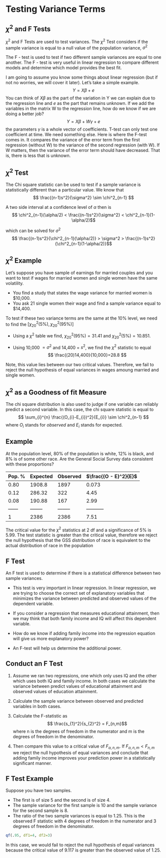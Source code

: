 # Testing Variance Terms

## $\chi^2$ and F Tests 

$\chi^2$ and F Tests are used to test variances. The $\chi^2$ Test considers if the sample variance is equal to a null value of the population variance, $\sigma^2$

The F - test is used to test if two different sample variances are equal to one another. The F - test is very useful in linear regression to compare different models and determine which model provides the best fit.

I am going to assume you know some things about linear regression (but if not no worries, we will cover it later). Let's take a simple example.$$Y =X\beta+e$$
You can think of $X\beta$ as the part of the variation in Y we can explain due to the regression line and $e$ as the part that remains unknown. If we add the variables in the matrix W to the regression line, how do we know if we are doing a better job? $$Y =X\beta+W\gamma+e$$
the parameters $\gamma$ is a whole vector of coefficients. T-test can only test one coefficient at time. We need something else. Here is where the F-test comes in. It compares the variance of the error term from the first regression (without W) to the variance of the second regression (with W). If W matters, then the variance of the error term should have decreased. That is, there is less that is unknown. 

## $\chi^2$ Test

The Chi square statistic can be used to test if a sample variance is statistically
different than a particular value.
We know that $$ \frac{(n-1)s^2}{\sigma^2} \sim \chi^2_{n-1} $$


A two side interval at a confidence level of $\alpha$ then is $$ \chi^2_{n-1}(\alpha/2) < \frac{(n-1)s^2}{\sigma^2} < \chi^2_{n-1}(1-\alpha/2)$$

which can be solved for $\sigma^2$ $$ \frac{(n-1)s^2}{\chi^2_{n-1}(\alpha/2)} > \sigma^2 > \frac{(n-1)s^2}{\chi^2_{n-1}(1-\alpha/2)}$$

## $\chi^2$ Example

Let's suppose you have sample of earnings for married couples and you want to test if wages for married women and single women have the same volatility. 

- You find a study that states the wage variance for married women is $10,000.
- You ask 21 single women their wage and find a sample variance equal to $14,400.

To test if these two variance terms are the same at the 10% level, we need to find the $[\chi^2_{20}(5\%),\chi^2_{20}(95\%)]$

- Using a $\chi^2$ table we find, $\chi^2_{20}(95\%)=31.41$ and $\chi^2_{20}(5\%)=10.851$.

- Using 10,000 $= \sigma^2$ and 14,400 = $s^{2}$, we find the $\chi^2$ statistic to equal $$ \frac{(20)14,400}{10,000}=28.8 $$

Note, this value lies between our two critical values. Therefore, we fail to reject the null hypothesis of equal variances in wages amoung married and single women.

## $\chi^2$ as a Goodness of fit Measure

The chi square distribution is also used to judge if one variable can reliably predict a second variable. In this case, the chi square statistic is equal to $$ \sum_{i}^{n} \frac{(O_{i}-E_{i})^2}{E_{i}} \sim \chi^2_{n-1} $$ where $O_{i}$ stands for *observed* and $E_{i}$ stands for expected.

## Example 

At the population level, 80% of the population is white, 12% is black, and 8% is of some other race. Are the General Social Survey data consistent with these proportions?

Pop. % | Expected | Observed | $\frac{(O - E)^2}{E}$
------ | -------- | -------- | ---------------------
0.80   | 1908.8   | 1897     | 0.073
0.12   | 286.32   | 322      | 4.45
0.08   | 190.88   | 167      | 2.99
------ | -------- |-------- | -----------
1      | 2386     | 2386     | 7.51

The critical value for the $\chi^2$ statistics at 2 df and a significance of 5% is 5.99. The test statistic is greater than the critical value, therefore we reject the null hypothesis that the GSS distribution of race is equivalent to the actual distribution of race in the population

## F Test

An F test is used to determine if there is a statistical difference between two sample variances. 

- This test is very important in linear regression. In linear regression, we are trying to choose the correct set of explanatory variables that minimizes the variance between predicted and observed values of the dependent variable. 

- If you consider a regression that measures educational attainment, then we may think that both family income and IQ will affect this dependent variable. 

- How do we know if adding family income into the regression equation will give us more explanatory power? 

- An F-test will help us determine the additional power.

## Conduct an F Test

1. Assume we ran two regressions, one which only uses IQ and the other which uses both IQ and family income. In both cases we calculate the variance between predict values of educational attainment and observed values of
education attainment.

2. Calculate the sample variance between observed and predicted variables in both cases.

3. Calculate the F-statistic as $$ \frac{s_{1}^2}{s_{2}^2} = F_{n,m}$$ where n is the degrees of freedom in the numerator and m is the degrees of freedom in the denominator.

4. Then compare this value to a critical value of $F_{\alpha,n,m}$. If $F_{\alpha,n,m}<F_{n,m}$ we reject the null hypothesis of equal variances and conclude that adding family income improves your prediction power in a statistically significant manner.

## F Test Example

Suppose you have two samples. 

- The first is of size 5 and the second is of size 4. 
- The sample variance for the first sample is 10 and the sample variance for the second sample is 8.
- The ratio of the two sample variances is equal to 1.25. This is the observed F statistic with 4 degrees of freedom in the numerator and 3 degrees of freedom in the denominator.
```r
qf(.95, df1=4, df2=3)
```
In this case, we would fail to reject the null hypothesis of equal variances because the critical value of 9.117 is greater than the observed value of 1.25.
